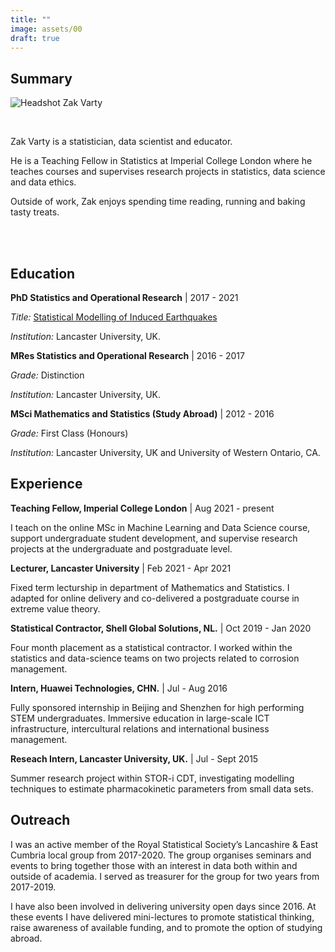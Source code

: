 ```yaml
---
title: ""
image: assets/00
draft: true
---
```


## Summary

::: small_left
<img style = "border-radius: 3%;" src="assets/00_avatars/zv_c_grey-background.png" alt="Headshot Zak Varty">
:::


<br>

Zak Varty is a statistician, data scientist and educator. 

He is a Teaching Fellow in Statistics at Imperial College London where he teaches courses and supervises research projects in statistics, data science and data ethics.

Outside of work, Zak enjoys spending time reading, running and baking tasty treats.

<br> <br>

## Education

__PhD Statistics and Operational Research__ | 2017 - 2021

_Title:_ [Statistical Modelling of Induced Earthquakes](https://eprints.lancs.ac.uk/id/eprint/160193/1/2021VartyPhD.pdf)

_Institution:_ Lancaster University, UK.  


__MRes Statistics and Operational Research__ | 2016 - 2017

_Grade:_ Distinction

_Institution:_ Lancaster University, UK.  


__MSci Mathematics and Statistics (Study Abroad)__ | 2012 - 2016

_Grade:_ First Class (Honours)

_Institution:_ Lancaster University, UK and University of Western Ontario, CA.  



## Experience

__Teaching Fellow, Imperial College London__ | Aug 2021 - present

I teach on the online MSc in Machine Learning and Data Science course, support undergraduate student development, and supervise research projects at the undergraduate and postgraduate level.

__Lecturer, Lancaster University__ | Feb 2021 - Apr 2021

Fixed term lecturship in department of Mathematics and Statistics. I adapted for online delivery and co-delivered a postgraduate course in extreme value theory.

__Statistical Contractor, Shell Global Solutions, NL.__ | Oct 2019 - Jan 2020

Four month placement as a statistical contractor. I worked within the statistics and data-science teams on two projects related to corrosion management. 

__Intern, Huawei Technologies, CHN.__ | Jul - Aug 2016

Fully sponsored internship in Beijing and Shenzhen for high performing STEM undergraduates. Immersive education in large-scale ICT infrastructure, intercultural relations and international business management.

__Reseach Intern, Lancaster University, UK.__ | Jul - Sept 2015

Summer research project within STOR-i CDT, investigating modelling techniques to estimate pharmacokinetic parameters from small data sets. 

## Outreach 

I was an active member of the Royal Statistical Society’s Lancashire & East Cumbria local group from 2017-2020. The group organises seminars and events to bring together those with an interest in data both within and outside of academia. I served as treasurer for the group for two years from 2017-2019.

I have also been involved in delivering university open days since 2016. At these events I have delivered mini-lectures to promote statistical thinking, raise awareness of available funding, and to promote the option of studying abroad.




